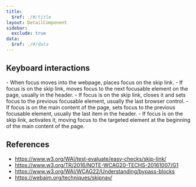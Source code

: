 ```yaml
---
title:
  $ref: ./#/title
layout: DetailComponent
sidebar:
  exclude: true
data:
  $ref: ./#/data
---
```


## Keyboard interactions

<KeyboardControls>
  <KeyboardControl keyOrCombos="Tab">
    - When focus moves into the webpage, places focus on the skip link. - If
    focus is on the skip link, moves focus to the next focusable element on the
    page, usually in the header.
  </KeyboardControl>
  <KeyboardControl keyOrCombos="Shift + Tab">
    - If focus is on the skip link, closes it and sets focus to the previous
    focusable element, usually the last browser control. - If focus is on the
    main content of the page, sets focus to the previous focusable element,
    usually the last item in the header.
  </KeyboardControl>
  <KeyboardControl keyOrCombos="Enter / Space">
    - If focus is on the skip link, activates it, moving focus to the targeted
    element at the beginning of the main content of the page.
  </KeyboardControl>
</KeyboardControls>

## References

- https://www.w3.org/WAI/test-evaluate/easy-checks/skip-link/
- https://www.w3.org/TR/2016/NOTE-WCAG20-TECHS-20161007/G1
- https://www.w3.org/WAI/WCAG22/Understanding/bypass-blocks
- https://webaim.org/techniques/skipnav/
